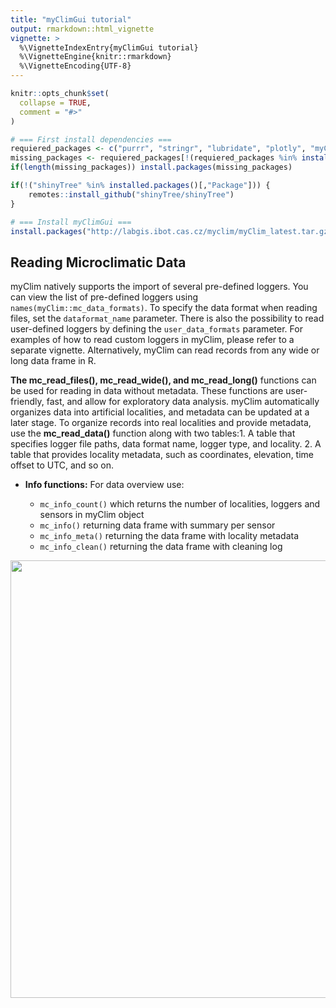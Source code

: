 ```yaml
---
title: "myClimGui tutorial"
output: rmarkdown::html_vignette
vignette: >
  %\VignetteIndexEntry{myClimGui tutorial}
  %\VignetteEngine{knitr::rmarkdown}
  %\VignetteEncoding{UTF-8}
---
```


```r
knitr::opts_chunk$set(
  collapse = TRUE,
  comment = "#>"
)
```


```r

# === First install dependencies ===
requiered_packages <- c("purrr", "stringr", "lubridate", "plotly", "myClim", "shiny", "shinyjs", "dplyr", "DT", "tibble", "shinythemes")
missing_packages <- requiered_packages[!(requiered_packages %in% installed.packages()[,"Package"])]
if(length(missing_packages)) install.packages(missing_packages)

if(!("shinyTree" %in% installed.packages()[,"Package"])) {
    remotes::install_github("shinyTree/shinyTree")
}

# === Install myClimGui ===
install.packages("http://labgis.ibot.cas.cz/myclim/myClim_latest.tar.gz", repos=NULL, build_vignettes=TRUE)

```

## Reading Microclimatic Data
myClim natively supports the import of several pre-defined loggers. You can view the list of pre-defined loggers using `names(myClim::mc_data_formats)`. To specify the data format when reading files, set the `dataformat_name` parameter. There is also the possibility to read user-defined loggers by defining the `user_data_formats` parameter. For examples of how to read custom loggers in myClim, please refer to a separate vignette. Alternatively, myClim can read records from any wide or long data frame in R.

**The mc_read_files(), mc_read_wide(), and mc_read_long()** functions can be used for reading in data without metadata. These functions are user-friendly, fast, and allow for exploratory data analysis. myClim automatically organizes data into artificial localities, and metadata can be updated at a later stage. To organize records into real localities and provide metadata, use the **mc_read_data()** function along with two tables:1. A table that specifies logger file paths, data format name, logger type, and locality. 2. A table that provides locality metadata, such as coordinates, elevation, time offset to UTC, and so on.

* **Info functions:** For data overview use:

  * `mc_info_count()` which returns the number of localities, loggers and sensors in myClim object
  * `mc_info()` returning data frame with summary per sensor
  * `mc_info_meta()` returning the data frame with locality metadata
  * `mc_info_clean()` returning the data frame with cleaning log

<img src="join_plot.png" width="700"/>
